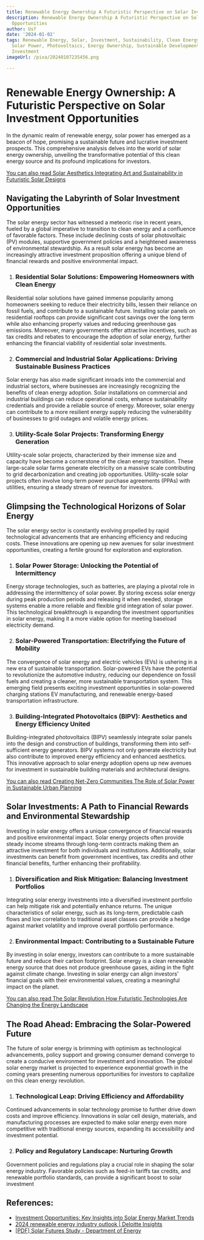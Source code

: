 ```yaml
---
title: Renewable Energy Ownership A Futuristic Perspective on Solar Investment Opportunities
description: Renewable Energy Ownership A Futuristic Perspective on Solar Investment
  Opportunities
author: Usf
date: '2024-01-02'
tags: Renewable Energy, Solar, Investment, Sustainability, Clean Energy, Green Investing,
  Solar Power, Photovoltaics, Energy Ownership, Sustainable Development, Future-proof
  Investment
imageUrl: /pixa/20240107235456.png

---
```

# **Renewable Energy Ownership: A Futuristic Perspective on Solar  Investment Opportunities**

In the dynamic realm of  renewable  energy, solar power  has  emerged as a beacon of hope, promising a sustainable future and lucrative investment prospects. This comprehensive analysis delves into the world of solar energy ownership, unveiling the transformative potential of this clean energy source and its profound implications for investors.

[You can also read Solar Aesthetics Integrating Art and  Sustainability in  Futuristic Solar Designs](Solar%20Aesthetics%20Integrating%20Art%20and%20Sustainability%20in%20Futuristic%20Solar%20Designs)


## **Navigating the Labyrinth of Solar Investment Opportunities**

The solar energy  sector has witnessed  a meteoric rise in  recent years, fueled by a  global imperative to transition to clean  energy and a confluence of favorable factors. These  include declining costs of solar photovoltaic (PV) modules, supportive  government  policies and a heightened awareness of environmental stewardship. As a result solar energy has become  an increasingly attractive  investment proposition offering  a unique blend of financial rewards and positive environmental impact.

1. ### **Residential Solar Solutions: Empowering Homeowners with Clean Energy**

Residential solar solutions have gained  immense popularity among homeowners seeking to reduce  their electricity  bills, lessen their reliance on fossil fuels, and contribute to a sustainable  future. Installing solar panels on residential rooftops can provide significant cost savings over  the long term while also enhancing property values and reducing greenhouse gas emissions.  Moreover, many governments offer attractive incentives, such as tax credits and rebates to encourage the adoption of solar energy,  further enhancing the financial viability of residential solar investments.

2. ### **Commercial and  Industrial Solar Applications: Driving Sustainable Business Practices**

Solar energy has also made significant inroads into the commercial and  industrial sectors, where businesses  are increasingly recognizing the benefits of clean energy adoption. Solar installations on commercial and industrial buildings can reduce operational costs, enhance  sustainability credentials and provide a reliable source of energy. Moreover, solar energy can contribute to a more resilient energy supply reducing the vulnerability of businesses to grid outages and volatile energy prices.

3. ###  **Utility-Scale Solar Projects: Transforming Energy Generation**

Utility-scale solar projects, characterized by their immense size and capacity have become a cornerstone of the clean  energy transition. These large-scale solar farms generate electricity  on a massive scale contributing to grid decarbonization and  creating job  opportunities. Utility-scale solar  projects often involve long-term power purchase agreements (PPAs) with utilities,  ensuring a steady stream of revenue for investors.

## **Glimpsing the Technological Horizons of Solar Energy**

The solar energy sector is constantly evolving propelled  by rapid technological advancements that are enhancing efficiency and reducing costs. These innovations are opening up new avenues for solar  investment opportunities, creating a fertile ground for exploration and exploration.

1. ### **Solar  Power Storage: Unlocking the  Potential of Intermittency**

Energy storage technologies, such as batteries, are playing a  pivotal role in addressing the intermittency of solar  power. By storing excess solar energy during peak production  periods and releasing it when needed, storage systems enable a more reliable and flexible grid integration of solar power. This technological  breakthrough is expanding  the investment opportunities in solar energy, making it a  more viable option for meeting baseload electricity demand.

2.  ### **Solar-Powered Transportation: Electrifying the Future of Mobility**

The convergence of solar energy and electric  vehicles (EVs) is ushering in a new era of sustainable transportation. Solar-powered EVs have the potential to  revolutionize  the automotive industry, reducing our dependence on fossil fuels and  creating a cleaner, more sustainable transportation  system. This emerging field presents  exciting investment opportunities in solar-powered charging stations EV manufacturing, and renewable energy-based transportation infrastructure.

3. ### **Building-Integrated Photovoltaics (BIPV): Aesthetics and Energy Efficiency United**

Building-integrated photovoltaics  (BIPV) seamlessly  integrate solar panels into the design and construction of buildings, transforming them into self-sufficient energy  generators. BIPV systems not only generate  electricity but also contribute to improved energy efficiency and enhanced aesthetics. This innovative  approach to solar energy adoption opens up new avenues for investment  in sustainable building materials  and  architectural designs.

[You can also read Creating Net-Zero Communities The Role of Solar Power in Sustainable Urban Planning](Creating%20Net-Zero%20Communities%20The%20Role%20of%20Solar%20Power%20in%20Sustainable%20Urban%20Planning)


##  **Solar Investments: A Path to Financial Rewards and Environmental Stewardship**

Investing in  solar energy offers a unique convergence of financial rewards and positive environmental  impact. Solar energy projects often  provide steady income  streams through long-term contracts making them an attractive investment for both individuals and institutions.  Additionally, solar investments can benefit from government incentives, tax credits and other financial benefits, further enhancing their profitability.

1. ### **Diversification and Risk  Mitigation: Balancing Investment Portfolios**

Integrating solar energy investments  into  a diversified investment portfolio can help mitigate risk and potentially enhance returns. The unique characteristics of solar energy, such as its long-term, predictable cash flows and low correlation to traditional asset classes can provide a hedge  against market volatility and improve overall portfolio performance.

2. ### **Environmental Impact: Contributing to a Sustainable Future**

By investing in solar energy, investors can contribute to a more sustainable future and reduce their carbon  footprint.  Solar energy  is a clean renewable energy source that does not produce greenhouse gases, aiding in the fight against climate change.  Investing in solar energy can align  investors' financial goals with their environmental values, creating a  meaningful impact on the planet.

[You can also read The Solar  Revolution How Futuristic Technologies  Are Changing the Energy Landscape](The%20Solar%20Revolution%20How%20Futuristic%20Technologies%20Are%20Changing%20the%20Energy%20Landscape)


##  **The Road Ahead: Embracing the Solar-Powered Future**

The  future  of  solar energy is  brimming with optimism as technological advancements, policy  support and growing consumer demand converge to create a conducive environment for  investment and innovation. The  global solar  energy market is  projected to experience exponential  growth  in the coming years presenting numerous opportunities for investors to capitalize  on this clean energy  revolution.

1. ### **Technological Leap: Driving Efficiency and Affordability**

Continued advancements in solar technology promise to further drive down costs and improve efficiency. Innovations in solar cell design,  materials, and manufacturing processes are expected to make solar energy  even more competitive with traditional energy sources, expanding its accessibility and investment potential.

2. ### **Policy and Regulatory Landscape: Nurturing Growth**

Government policies and regulations play a crucial role  in shaping the solar  energy industry. Favorable policies such as feed-in tariffs tax credits, and renewable portfolio standards, can provide a significant boost to solar  investment

## References:
- [Investment Opportunities: Key Insights into Solar Energy Market Trends](https://energy5.com/investment-opportunities-key-insights-into-solar-energy-market-trends)
- [2024 renewable energy industry outlook | Deloitte Insights](https://www2.deloitte.com/us/en/insights/industry/renewable-energy/renewable-energy-industry-outlook.html)
- [[PDF] Solar Futures Study - Department of Energy](https://www.energy.gov/sites/default/files/2021-09/Solar%20Futures%20Study.pdf)
